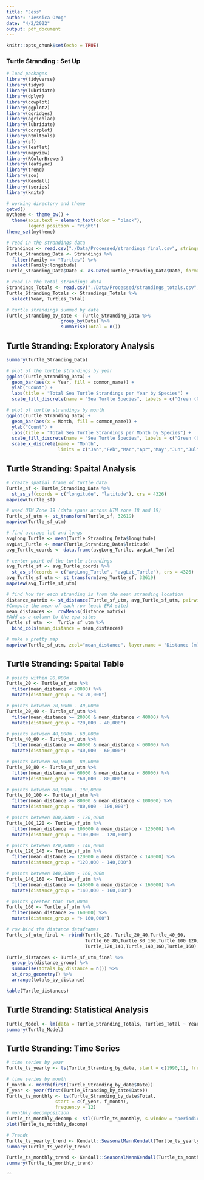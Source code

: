 ```yaml
---
title: "Jess"
author: "Jessica Ozog"
date: "4/2/2022"
output: pdf_document
---
```


```r
knitr::opts_chunk$set(echo = TRUE)
```

### Turtle Stranding : Set Up

```r
# load packages
library(tidyverse)
library(tidyr)
library(lubridate)
library(dplyr)
library(cowplot)
library(ggplot2)
library(ggridges)
library(agricolae)
library(lubridate)
library(corrplot)
library(htmltools)
library(sf)
library(leaflet)
library(mapview)
library(RColorBrewer)
library(leafsync)
library(trend)
library(zoo)
library(Kendall)
library(tseries)
library(knitr)

# working directory and theme
getwd()
mytheme <- theme_bw() +
  theme(axis.text = element_text(color = "black"), 
        legend.position = "right")
theme_set(mytheme)

# read in the strandings data
Strandings <- read.csv("./Data/Processed/strandings_final.csv", stringsAsFactors = TRUE)
Turtle_Stranding_Data <- Strandings %>%
  filter(Family == "Turtles") %>%
  select(Family:longitude)
Turtle_Stranding_Data$Date <- as.Date(Turtle_Stranding_Data$Date, format = "%Y-%m-%d")

# read in the total strandings data
Strandings_Totals <- read.csv("./Data/Processed/strandings_totals.csv", stringsAsFactors = TRUE)
Turtle_Stranding_Totals <- Strandings_Totals %>%
  select(Year, Turtles_Total)

# turtle strandings summed by date
Turtle_Stranding_by_date <- Turtle_Stranding_Data %>%
                    group_by(Date) %>%
                    summarise(Total = n())
```

## Turtle Stranding: Exploratory Analysis

```r
summary(Turtle_Stranding_Data)

# plot of the turtle strandings by year
ggplot(Turtle_Stranding_Data) +
  geom_bar(aes(x = Year, fill = common_name)) +
  ylab("Count") +
  labs(title = "Total Sea Turtle Strandings per Year by Species") +
  scale_fill_discrete(name = "Sea Turtle Species", labels = c("Green (Chelonia mydas)", "Kemp's Ridley (Lepidochelys kempii)", "Leatherback (Dermochelys coriacea)", "Loggerhead (Caretta caretta)", "Unidentified Turtle"))

# plot of turtle strandings by month
ggplot(Turtle_Stranding_Data) +
  geom_bar(aes(x = Month, fill = common_name)) +
  ylab("Count") +
  labs(title = "Total Sea Turtle Strandings per Month by Species") + 
  scale_fill_discrete(name = "Sea Turtle Species", labels = c("Green (Chelonia mydas)", "Kemp's Ridley (Lepidochelys kempii)", "Leatherback (Dermochelys coriacea)", "Loggerhead (Caretta caretta)", "Unidentified Turtle")) +
  scale_x_discrete(name = "Month",
                   limits = c("Jan","Feb","Mar","Apr","May","Jun","Jul","Aug","Sep","Oct","Nov","Dec"))
```

## Turtle Stranding: Spaital Analysis

```r
# create spatial frame of turtle data
Turtle_sf <- Turtle_Stranding_Data %>%
  st_as_sf(coords = c("longitude", "latitude"), crs = 4326)
mapview(Turtle_sf)

# used UTM Zone 19 (data spans across UTM zone 18 and 19)
Turtle_sf_utm <- st_transform(Turtle_sf, 32619)
mapview(Turtle_sf_utm)

# find average lat and longs
avgLong_Turtle <- mean(Turtle_Stranding_Data$longitude)
avgLat_Turtle <- mean(Turtle_Stranding_Data$latitude)
avg_Turtle_coords <- data.frame(avgLong_Turtle, avgLat_Turtle)

# center point of the turtle strandings 
avg_Turtle_sf <- avg_Turtle_coords %>%
  st_as_sf(coords = c("avgLong_Turtle", "avgLat_Turtle"), crs = 4326)
avg_Turtle_sf_utm <- st_transform(avg_Turtle_sf, 32619)
mapview(avg_Turtle_sf_utm)

# find how far each stranding is from the mean stranding location
distance_matrix <- st_distance(Turtle_sf_utm, avg_Turtle_sf_utm, pairwise=T)
#Compute the mean of each row (each EPA site)
mean_distances <-  rowMeans(distance_matrix)
#Add as a column to the epa sites
Turtle_sf_utm  <-  Turtle_sf_utm %>% 
  bind_cols(mean_distance = mean_distances) 

# make a pretty map 
mapview(Turtle_sf_utm, zcol="mean_distance", layer.name = "Distance (m) from Mean Stranding Point")
```

## Turtle Stranding: Spaital Table

```r
# points within 20,000m
Turtle_20 <- Turtle_sf_utm %>%
  filter(mean_distance < 20000) %>%
  mutate(distance_group = "< 20,000")

# points between 20,000m - 40,000m
Turtle_20_40 <- Turtle_sf_utm %>%
  filter(mean_distance >= 20000 & mean_distance < 40000) %>%
  mutate(distance_group = "20,000 - 40,000")

# points between 40,000m - 60,000m
Turtle_40_60 <- Turtle_sf_utm %>%
  filter(mean_distance >= 40000 & mean_distance < 60000) %>%
  mutate(distance_group = "40,000 - 60,000")

# points between 60,000m - 80,000m
Turtle_60_80 <- Turtle_sf_utm %>%
  filter(mean_distance >= 60000 & mean_distance < 80000) %>%
  mutate(distance_group = "60,000 - 80,000")

# points between 80,000m - 100,000m
Turtle_80_100 <- Turtle_sf_utm %>%
  filter(mean_distance >= 80000 & mean_distance < 100000) %>%
  mutate(distance_group = "80,000 - 100,000")

# points between 100,000m - 120,000m
Turtle_100_120 <- Turtle_sf_utm %>%
  filter(mean_distance >= 100000 & mean_distance < 120000) %>%
  mutate(distance_group = "100,000 - 120,000")

# points between 120,000m - 140,000m
Turtle_120_140 <- Turtle_sf_utm %>%
  filter(mean_distance >= 120000 & mean_distance < 140000) %>%
  mutate(distance_group = "120,000 - 140,000")

# points between 140,000m - 160,000m
Turtle_140_160 <- Turtle_sf_utm %>%
  filter(mean_distance >= 140000 & mean_distance < 160000) %>%
  mutate(distance_group = "140,000 - 160,000")

# points greater than 160,000m
Turtle_160 <- Turtle_sf_utm %>%
  filter(mean_distance >= 160000) %>%
  mutate(distance_group = "> 160,000")

# row bind the distance dataframes
Turtle_sf_utm_final <- rbind(Turtle_20, Turtle_20_40,Turtle_40_60,
                             Turtle_60_80,Turtle_80_100,Turtle_100_120,
                             Turtle_120_140,Turtle_140_160,Turtle_160)

Turtle_distances <- Turtle_sf_utm_final %>%
  group_by(distance_group) %>%
  summarise(totals_by_distance = n()) %>%
  st_drop_geometry() %>%
  arrange(totals_by_distance)

kable(Turtle_distances)
```

## Turtle Stranding: Statistical Analysis

```r
Turtle_Model <- lm(data = Turtle_Stranding_Totals, Turtles_Total ~ Year)
summary(Turtle_Model)
```

## Turtle Stranding: Time Series

```r
# time series by year
Turtle_ts_yearly <- ts(Turtle_Stranding_by_date, start = c(1990,1), frequency = 1)

# time series by month
f_month <- month(first(Turtle_Stranding_by_date$Date))
f_year <- year(first(Turtle_Stranding_by_date$Date))
Turtle_ts_monthly <- ts(Turtle_Stranding_by_date$Total, 
                  start = c(f_year, f_month), 
                  frequency = 12)
# monthly decomposition 
Turtle_ts_monthly_decomp <- stl(Turtle_ts_monthly, s.window = "periodic")
plot(Turtle_ts_monthly_decomp)

# Trends
Turtle_ts_yearly_trend <- Kendall::SeasonalMannKendall(Turtle_ts_yearly)
summary(Turtle_ts_yearly_trend)

Turtle_ts_monthly_trend <- Kendall::SeasonalMannKendall(Turtle_ts_monthly)
summary(Turtle_ts_monthly_trend)
```

```
